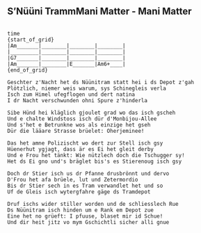 ## S'Nüüni TrammMani Matter - Mani Matter
```

{time: 4/8}
{start_of_grid}
|Am_______|________|________|________|
|_________|________|________|________|
|G7_______|________|________|________|
|Am_______|________|E_______|Am6+____|
{end_of_grid}

Geschter z'Nacht het ds Nüünitram statt hei i ds Depot z'gah
Plötzlich, niemer weis warum, sys Schinegleis verla
Isch zum Himel ufegflogen und dert natina
I dr Nacht verschwunden ohni Spure z'hinderla

Sibe Hünd hei kläglich gjoulet grad wo das isch gscheh
Und e chalte Windstoss isch dür d'Monbijou-Allee
Und s'het e Betrunkne wos als einzige het gseh
Dür die lääare Strasse brüelet: Oherjeminee!

Das het amne Polizischt wo dert zur Stell isch gsy
Hüenerhut ygjagt, dass är es Ei het gleit derby
Und e Frou het tänkt: Wie nützlech doch die Tschugger sy!
Het ds Ei gno und's bräglet bis's es Stierenoug isch gsy

Doch dr Stier isch us dr Pfanne drusbrönnt und dervo
D'Frou het afa brüele, lut und Zetermordio
Bis dr Stier sech in es Tram verwandlet het und so
Uf de Gleis isch wytergfahre gäge ds Tramdepot

Druf ischs wider stiller worden und de schliesslech Rue
Ds Nüünitram isch hinden um e Rank em Depot zue
Eine het no grüeft: I pfuuse, blaset mir id Schue!
Und dir heit jitz vo mym Gschichtli sicher alli gnue


```
